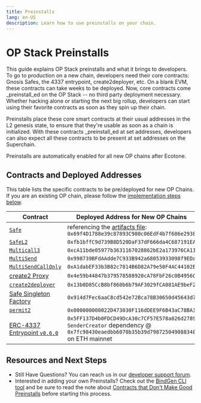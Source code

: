 ```yaml
---
title: Preinstalls
lang: en-US
description: Learn how to use preinstalls on your chain.
---
```



# OP Stack Preinstalls

This guide explains OP Stack preinstalls and what it brings to developers.
To go to production on a new chain, developers need their core contracts: Gnosis Safes, the 4337 entrypoint, create2deployer, etc. On a blank EVM, these contracts can take weeks to be deployed. Now, core contracts come \_preinstall\_ed on the OP Stack -- no third party deployment necessary.
Whether hacking alone or starting the next big rollup, developers can start using their favorite contracts as soon as they spin up their chain.

Preinstalls place these core smart contracts at their usual addresses in the L2 genesis state, to ensure that they're usable as soon as a chain is initialized.
With these contracts \_preinstall\_ed at set addresses, developers can also expect all these contracts to be present at set addresses on the Superchain.

<Callout type="info">
  Preinstalls are automatically enabled for all new OP chains after Ecotone.
</Callout>

## Contracts and Deployed Addresses

This table lists the specific contracts to be pre/deployed for new OP Chains. If you are an existing OP chain, please follow the [implementation steps below](#implementation-for-existing-op-chains).

| Contract                                                                                                                            | Deployed Address for New OP Chains                                                                                                                                    |
| ----------------------------------------------------------------------------------------------------------------------------------- | --------------------------------------------------------------------------------------------------------------------------------------------------------------------- |
| [`Safe`](https://github.com/safe-global/safe-smart-account/blob/v1.3.0/contracts/GnosisSafe.sol)                                    | referencing the [artifacts file](https://github.com/ethereum-optimism/optimism/blob/develop/op-bindings/artifacts.json): `0x69f4D1788e39c87893C980c06EdF4b7f686e2938` |
| [`SafeL2`](https://github.com/safe-global/safe-smart-account/blob/v1.3.0/contracts/GnosisSafeL2.sol)                                | `0xfb1bffC9d739B8D520DaF37dF666da4C687191EA`                                                                                                                          |
| [`Multicall3`](https://github.com/mds1/multicall/tree/main)                                                                         | `0xcA11bde05977b3631167028862bE2a173976CA11`                                                                                                                          |
| [`MultiSend`](https://github.com/safe-global/safe-smart-account/blob/v1.3.0/contracts/libraries/MultiSend.sol)                      | `0x998739BFdAAdde7C933B942a68053933098f9EDa`                                                                                                                          |
| [`MultiSendCallOnly`](https://github.com/safe-global/safe-smart-account/blob/v1.3.0/contracts/libraries/MultiSendCallOnly.sol)      | `0xA1dabEF33b3B82c7814B6D82A79e50F4AC44102B`                                                                                                                          |
| [create2 Proxy](https://github.com/Arachnid/deterministic-deployment-proxy)                                                         | `0x4e59b44847b379578588920cA78FbF26c0B4956C`                                                                                                                          |
| [`create2deployer`](https://github.com/pcaversaccio/create2deployer)                                                                | `0x13b0D85CcB8bf860b6b79AF3029fCA081AE9beF2`                                                                                                                          |
| [Safe Singleton Factory](https://github.com/safe-global/safe-singleton-factory/blob/main/source/deterministic-deployment-proxy.yul) | `0x914d7Fec6aaC8cd542e72Bca78B30650d45643d7`                                                                                                                          |
| [`permit2`](https://github.com/Uniswap/permit2)                                                                                     | `0x000000000022D473030F116dDEE9F6B43aC78BA3`                                                                                                                          |
| [ERC-4337 Entrypoint `v0.6.0`](https://github.com/eth-infinitism/account-abstraction/tree/v0.6.0)                                   | `0x5FF137D4b0FDCD49DcA30c7CF57E578a026d2789`   <br /> `SenderCreator` dependency @ `0x7fc98430eaedbb6070b35b39d798725049088348` on ETH mainnet                        |

## Resources and Next Steps

*   Still Have Questions? You can reach us in our [developer support forum](https://github.com/ethereum-optimism/developers/discussions).
*   Interested in adding your own Preinstalls? Check out the [BindGen CLI tool](https://github.com/ethereum-optimism/optimism/tree/develop/op-bindings/bindgen) and be sure to read the note about [Contracts that Don't Make Good Preinstalls](https://github.com/ethereum-optimism/optimism/tree/develop/op-bindings/bindgen) before starting this process.
